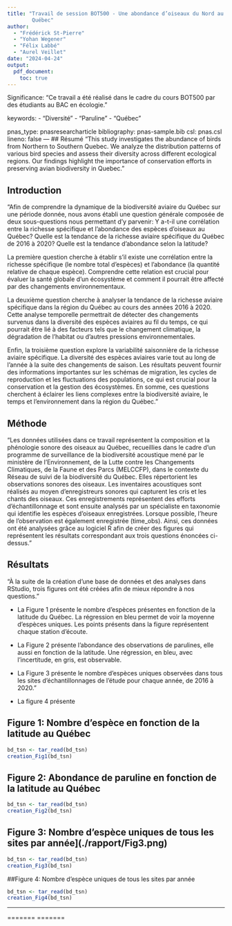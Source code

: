 ```yaml
---
title: "Travail de session BOT500 - Une abondance d’oiseaux du Nord au Sud du 
        Québec"
author:
  - "Frédérick St-Pierre"
  - "Yohan Wegener"
  - "Félix Labbé"
  - "Aurel Veillet"
date: "2024-04-24"
output:
  pdf_document: 
    toc: true
---
```

Significance: 
  "Ce travail a été réalisé dans le cadre du cours BOT500 par des étudiants au 
  BAC en écologie."

keywords:
  - "Diversité"
  - "Paruline"
  - "Québec"
  
pnas_type: pnasresearcharticle
bibliography: pnas-sample.bib
csl: pnas.csl
lineno: false
---
## Résumé 
"This study investigates the abundance of birds from Northern to Southern 
Quebec. We analyze the distribution patterns of various bird species and assess 
their diversity across different ecological regions. Our findings highlight the
importance of conservation efforts in preserving avian biodiversity in Quebec."

## Introduction

"Afin de comprendre la dynamique de la biodiversité aviaire du Québec sur une 
période donnée, nous avons établi une question générale composée de deux 
sous-questions nous permettant d’y parvenir: Y a-t-il une corrélation entre la 
richesse spécifique et l’abondance des espèces d’oiseaux au Québec? Quelle est 
la tendance de la richesse aviaire spécifique du Québec de 2016 à 2020? Quelle 
est la tendance d'abondance selon la latitude?

La première question cherche à établir s'il existe une corrélation entre la 
richesse spécifique (le nombre total d'espèces) et l'abondance (la quantité 
relative de chaque espèce). Comprendre cette relation est crucial pour évaluer 
la santé globale d'un écosystème et comment il pourrait être affecté par des 
changements environnementaux.

La deuxième question cherche à analyser la tendance de la richesse aviaire 
spécifique dans la région du Québec au cours des années 2016 à 2020. Cette 
analyse temporelle permettrait de détecter des changements survenus dans la 
diversité des espèces aviaires au fil du temps, ce qui pourrait être lié à des 
facteurs tels que le changement climatique, la dégradation de l'habitat ou 
d'autres pressions environnementales.

Enfin, la troisième question explore la variabilité saisonnière de la richesse 
aviaire spécifique. La diversité des espèces aviaires varie tout au long de 
l'année à la suite des changements de saison. Les résultats peuvent fournir des 
informations importantes sur les schémas de migration, les cycles de 
reproduction et les fluctuations des populations, ce qui est crucial pour la
conservation et la gestion des écosystèmes. En somme, ces questions cherchent 
à éclairer les liens complexes entre la biodiversité aviaire, le temps et 
l'environnement dans la région du Québec."

## Méthode

"Les données utilisées dans ce travail représentent la composition et la 
phénologie sonore des oiseaux au Québec, recueillies dans le cadre d'un 
programme de surveillance de la biodiversité acoustique mené par le ministère 
de l’Environnement, de la Lutte contre les Changements Climatiques, de la Faune
et des Parcs (MELCCFP), dans le contexte du Réseau de suivi de la biodiversité 
du Québec. Elles répertorient les observations sonores des oiseaux. Les 
inventaires acoustiques sont réalisés au moyen d'enregistreurs sonores qui 
capturent les cris et les chants des oiseaux. Ces enregistrements représentent 
des efforts d'échantillonnage et sont ensuite analysés par un spécialiste en 
taxonomie qui identifie les espèces d'oiseaux enregistrées. Lorsque possible, 
l'heure de l'observation est également enregistrée (time_obs). Ainsi, ces 
données ont été analysées grâce au logiciel R afin de créer des figures qui 
représentent les résultats correspondant aux trois questions énoncées 
ci-dessus."

## Résultats

"À la suite de la création d’une base de données et des analyses dans RStudio, 
trois figures ont été créées afin de mieux répondre à nos questions."

- La Figure 1 présente le nombre d’espèces présentes en fonction de la latitude 
du Québec. La régression en bleu permet de voir la moyenne d’espèces uniques. 
Les points présents dans la figure représentent chaque station d’écoute.

- La Figure 2 présente l’abondance des observations de parulines, elle aussi en
fonction de la latitude. Une régression, en bleu, avec l’incertitude, en gris,
est observable.

- La Figure 3 présente le nombre d’espèces uniques observées dans tous les sites
d’échantillonnages de l’étude pour chaque année, de 2016 à 2020."

- La figure 4 présente

## Figure 1: Nombre d'espèce en fonction de la latitude au Québec
```r
bd_tsn <- tar_read(bd_tsn)
creation_Fig1(bd_tsn)
```

## Figure 2: Abondance de paruline en fonction de la latitude au Québec
```r
bd_tsn <- tar_read(bd_tsn)
creation_Fig2(bd_tsn)
```

## Figure 3: Nombre d'espèce uniques de tous les sites par année](./rapport/Fig3.png)
```r
bd_tsn <- tar_read(bd_tsn)
creation_Fig3(bd_tsn)
```

##Figure 4: Nombre d'espèce uniques de tous les sites par année
```r
bd_tsn <- tar_read(bd_tsn)
creation_Fig4(bd_tsn)
```
---

=======
<!-- Leave these lines as they are at the end of your .Rmd file to ensure 
placement of methods & acknowledgements sections before the references-->
\showmatmethods
\showacknow
\pnasbreak
=======
